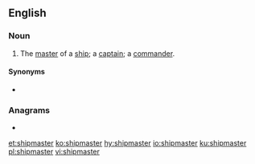 ==English==

===Noun===
{{en-noun}}
# The [[master]] of a [[ship]]; a [[captain]]; a [[commander]].

====Synonyms====
* {{l|en|shiplord}}

===Anagrams===
* {{l|en|mastership}}

[[et:shipmaster]]
[[ko:shipmaster]]
[[hy:shipmaster]]
[[io:shipmaster]]
[[ku:shipmaster]]
[[pl:shipmaster]]
[[vi:shipmaster]]